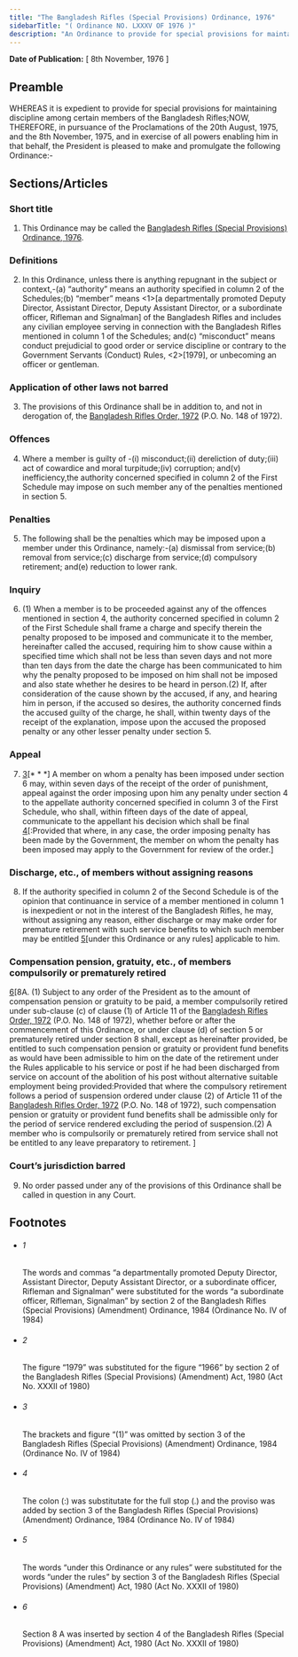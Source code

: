 ```yaml
---
title: "The Bangladesh Rifles (Special Provisions) Ordinance, 1976"
sidebarTitle: "( Ordinance NO. LXXXV OF 1976 )"
description: "An Ordinance to provide for special provisions for maintaining discipline among certain members of the Bangladesh Rifles."
---
```


**Date of Publication:** [ 8th November, 1976 ]

## Preamble

WHEREAS it is expedient to provide for special provisions for maintaining discipline among certain members of the Bangladesh Rifles;NOW, THEREFORE, in pursuance of the Proclamations of the 20th August, 1975, and the 8th November, 1975, and in exercise of all powers enabling him in that behalf, the President is pleased to make and promulgate the following Ordinance:-

## Sections/Articles

### Short title

1. This Ordinance may be called the [Bangladesh Rifles (Special Provisions) Ordinance, 1976](/act-536.html "Bangladesh Rifles (Special Provisions) Ordinance, 1976").

### Definitions

2. In this Ordinance, unless there is anything repugnant in the subject or context,-(a) “authority” means an authority specified in column 2 of the Schedules;(b) “member” means <1>[a departmentally promoted Deputy Director, Assistant Director, Deputy Assistant Director, or a subordinate officer, Rifleman and Signalman] of the Bangladesh Rifles and includes any civilian employee serving in connection with the Bangladesh Rifles mentioned in column 1 of the Schedules; and(c) “misconduct” means conduct prejudicial to good order or service discipline or contrary to the Government Servants (Conduct) Rules, <2>[1979], or unbecoming an officer or gentleman.

### Application of other laws not barred

3. The provisions of this Ordinance shall be in addition to, and not in derogation of, the [Bangladesh Rifles Order, 1972](/act-422.html "Bangladesh Rifles Order, 1972 ") (P.O. No. 148 of 1972).

### Offences

4. Where a member is guilty of -(i) misconduct;(ii) dereliction of duty;(iii) act of cowardice and moral turpitude;(iv) corruption; and(v) inefficiency,the authority concerned specified in column 2 of the First Schedule may impose on such member any of the penalties mentioned in section 5.

### Penalties

5. The following shall be the penalties which may be imposed upon a member under this Ordinance, namely:-(a) dismissal from service;(b) removal from service;(c) discharge from service;(d) compulsory retirement; and(e) reduction to lower rank.

### Inquiry

6. (1) When a member is to be proceeded against any of the offences mentioned in section 4, the authority concerned specified in column 2 of the First Schedule shall frame a charge and specify therein the penalty proposed to be imposed and communicate it to the member, hereinafter called the accused, requiring him to show cause within a specified time which shall not be less than seven days and not more than ten days from the date the charge has been communicated to him why the penalty proposed to be imposed on him shall not be imposed and also state whether he desires to be heard in person.(2) If, after consideration of the cause shown by the accused, if any, and hearing him in person, if the accused so desires, the authority concerned finds the accused guilty of the charge, he shall, within twenty days of the receipt of the explanation, impose upon the accused the proposed penalty or any other lesser penalty under section 5.

### Appeal

7. [3](1)[\* \* \*] A member on whom a penalty has been imposed under section 6 may, within seven days of the receipt of the order of punishment, appeal against the order imposing upon him any penalty under section 4 to the appellate authority concerned specified in column 3 of the First Schedule, who shall, within fifteen days of the date of appeal, communicate to the appellant his decision which shall be final [4](2)[:Provided that where, in any case, the order imposing penalty has been made by the Government, the member on whom the penalty has been imposed may apply to the Government for review of the order.]

### Discharge, etc., of members without assigning reasons

8. If the authority specified in column 2 of the Second Schedule is of the opinion that continuance in service of a member mentioned in column 1 is inexpedient or not in the interest of the Bangladesh Rifles, he may, without assigning any reason, either discharge or may make order for premature retirement with such service benefits to which such member may be entitled [5](1)[under this Ordinance or any rules] applicable to him.

### Compensation pension, gratuity, etc., of members compulsorily or prematurely retired

[6](1)[8A. (1) Subject to any order of the President as to the amount of compensation pension or gratuity to be paid, a member compulsorily retired under sub-clause (c) of clause (1) of Article 11 of the [Bangladesh Rifles Order, 1972](/act-422.html "Bangladesh Rifles Order, 1972 ") (P.O. No. 148 of 1972), whether before or after the commencement of this Ordinance, or under clause (d) of section 5 or prematurely retired under section 8 shall, except as hereinafter provided, be entitled to such compensation pension or gratuity or provident fund benefits as would have been admissible to him on the date of the retirement under the Rules applicable to his service or post if he had been discharged from service on account of the abolition of his post without alternative suitable employment being provided:Provided that where the compulsory retirement follows a period of suspension ordered under clause (2) of Article 11 of the [Bangladesh Rifles Order, 1972](/act-422.html "Bangladesh Rifles Order, 1972 ") (P.O. No. 148 of 1972), such compensation pension or gratuity or provident fund benefits shall be admissible only for the period of service rendered excluding the period of suspension.(2) A member who is compulsorily or prematurely retired from service shall not be entitled to any leave preparatory to retirement. ]

### Court’s jurisdiction barred

9. No order passed under any of the provisions of this Ordinance shall be called in question in any Court.

## Footnotes

- ###### 1

  The words and commas “a departmentally promoted Deputy Director, Assistant Director, Deputy Assistant Director, or a subordinate officer, Rifleman and Signalman” were substituted for the words “a subordinate officer, Rifleman, Signalman” by section 2 of the Bangladesh Rifles (Special Provisions) (Amendment) Ordinance, 1984 (Ordinance No. IV of 1984)

- ###### 2

  The figure “1979” was substituted for the figure “1966” by section 2 of the Bangladesh Rifles (Special Provisions) (Amendment) Act, 1980 (Act No. XXXII of 1980)

- ###### 3

  The brackets and figure “(1)” was omitted by section 3 of the Bangladesh Rifles (Special Provisions) (Amendment) Ordinance, 1984 (Ordinance No. IV of 1984)

- ###### 4

  The colon (:) was substitutate for the full stop (.) and the proviso was added by section 3 of the Bangladesh Rifles (Special Provisions) (Amendment) Ordinance, 1984 (Ordinance No. IV of 1984)

- ###### 5

  The words “under this Ordinance or any rules” were substituted for the words “under the rules” by section 3 of the Bangladesh Rifles (Special Provisions) (Amendment) Act, 1980 (Act No. XXXII of 1980)

- ###### 6

  Section 8 A was inserted by section 4 of the Bangladesh Rifles (Special Provisions) (Amendment) Act, 1980 (Act No. XXXII of 1980)
